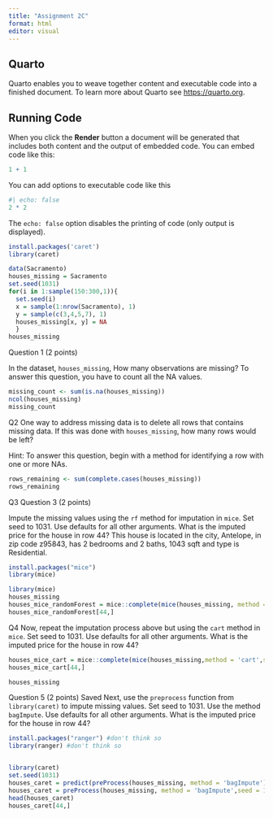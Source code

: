```yaml
---
title: "Assignment 2C"
format: html
editor: visual
---
```


## Quarto

Quarto enables you to weave together content and executable code into a finished document. To learn more about Quarto see <https://quarto.org>.

## Running Code

When you click the **Render** button a document will be generated that includes both content and the output of embedded code. You can embed code like this:

```r
1 + 1
```

You can add options to executable code like this

```r
#| echo: false
2 * 2
```

The `echo: false` option disables the printing of code (only output is displayed).

```r
install.packages('caret')
library(caret)

data(Sacramento)
houses_missing = Sacramento
set.seed(1031)
for(i in 1:sample(150:300,1)){
  set.seed(i)
  x = sample(1:nrow(Sacramento), 1)
  y = sample(c(3,4,5,7), 1)
  houses_missing[x, y] = NA
  }
houses_missing
```

Question 1 (2 points)

In the dataset, `houses_missing`, How many observations are missing? To answer this question, you have to count all the NA values.

```r
missing_count <- sum(is.na(houses_missing))
ncol(houses_missing)
missing_count
```

Q2 One way to address missing data is to delete all rows that contains missing data. If this was done with `houses_missing`, how many rows would be left?

Hint: To answer this question, begin with a method for identifying a row with one or more NAs.

```r
rows_remaining <- sum(complete.cases(houses_missing))
rows_remaining
```

Q3 Question 3 (2 points)

Impute the missing values using the `rf` method for imputation in `mice`. Set seed to 1031. Use defaults for all other arguments. What is the imputed price for the house in row 44? This house is located in the city, Antelope, in zip code z95843, has 2 bedrooms and 2 baths, 1043 sqft and type is Residential.

```r
install.packages("mice")
library(mice)
```

```r
library(mice)
houses_missing 
houses_mice_randomForest = mice::complete(mice(houses_missing, method = 'rf', seed = 1031, rfPackage='randomForest'))  
houses_mice_randomForest[44,]
```

Q4 Now, repeat the imputation process above but using the `cart` method in `mice`. Set seed to 1031. Use defaults for all other arguments. What is the imputed price for the house in row 44?

```r


houses_mice_cart = mice::complete(mice(houses_missing,method = 'cart',seed = 1031)) 
houses_mice_cart[44,]
```

```r
houses_missing
```

Question 5 (2 points) Saved Next, use the `preprocess` function from `library(caret)` to impute missing values. Set seed to 1031. Use the method `bagImpute`. Use defaults for all other arguments. What is the imputed price for the house in row 44?

```r
install.packages("ranger") #don't think so
library(ranger) #don't think so


library(caret)
set.seed(1031)
houses_caret = predict(preProcess(houses_missing, method = 'bagImpute'), newdata = houses_missing)
houses_caret = preProcess(houses_missing, method = 'bagImpute',seed = 1031)
head(houses_caret)
houses_caret[44,]
```
